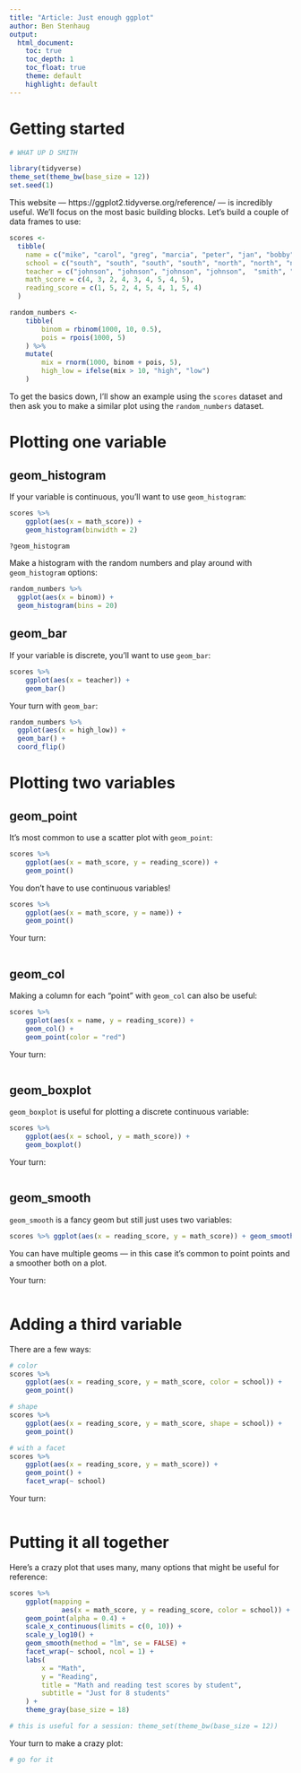 ```yaml
---
title: "Article: Just enough ggplot"
author: Ben Stenhaug
output: 
  html_document:
    toc: true
    toc_depth: 1
    toc_float: true
    theme: default
    highlight: default
---
```


# Getting started

```r
# WHAT UP D SMITH

library(tidyverse)
theme_set(theme_bw(base_size = 12))
set.seed(1)
```

This website — https://ggplot2.tidyverse.org/reference/ — is incredibly useful. We'll focus on the most basic building blocks. Let's build a couple of data frames to use:

```r
scores <- 
  tibble(
    name = c("mike", "carol", "greg", "marcia", "peter", "jan", "bobby", "cindy", "alice"),
    school = c("south", "south", "south", "south", "north", "north", "north", "south", "south"),
    teacher = c("johnson", "johnson", "johnson", "johnson",  "smith", "smith", "smith", "perry", "perry"),
    math_score = c(4, 3, 2, 4, 3, 4, 5, 4, 5),
    reading_score = c(1, 5, 2, 4, 5, 4, 1, 5, 4)
  )

random_numbers <- 
    tibble(
        binom = rbinom(1000, 10, 0.5),
        pois = rpois(1000, 5)
    ) %>% 
    mutate(
        mix = rnorm(1000, binom + pois, 5),
        high_low = ifelse(mix > 10, "high", "low")
    )
```

To get the basics down, I'll show an example using the `scores` dataset and then ask you to make a similar plot using the `random_numbers` dataset.

# Plotting one variable

## geom_histogram

If your variable is continuous, you'll want to use `geom_histogram`:

```r
scores %>% 
    ggplot(aes(x = math_score)) +
    geom_histogram(binwidth = 2)

?geom_histogram
```

Make a histogram with the random numbers and play around with `geom_histogram` options:

```r
random_numbers %>% 
  ggplot(aes(x = binom)) +
  geom_histogram(bins = 20)
```

## geom_bar

If your variable is discrete, you'll want to use `geom_bar`:

```r
scores %>% 
    ggplot(aes(x = teacher)) +
    geom_bar()
```

Your turn with `geom_bar`:

```r
random_numbers %>% 
  ggplot(aes(x = high_low)) +
  geom_bar() +
  coord_flip()
```

# Plotting two variables 

## geom_point

It's most common to use a scatter plot with `geom_point`:

```r
scores %>% 
    ggplot(aes(x = math_score, y = reading_score)) +
    geom_point()
```

You don't have to use continuous variables!

```r
scores %>% 
    ggplot(aes(x = math_score, y = name)) +
    geom_point()
```

Your turn:

```r

```

## geom_col

Making a column for each "point" with `geom_col` can also be useful:

```r
scores %>% 
    ggplot(aes(x = name, y = reading_score)) +
    geom_col() +
    geom_point(color = "red")
```

Your turn:

```r

```

## geom_boxplot

`geom_boxplot` is useful for plotting a discrete continuous variable:

```r
scores %>% 
    ggplot(aes(x = school, y = math_score)) +
    geom_boxplot()
```

Your turn:

```r

```

## geom_smooth

`geom_smooth` is a fancy geom but still just uses two variables:

```r
scores %>% ggplot(aes(x = reading_score, y = math_score)) + geom_smooth(method = "lm", se = FALSE)  + geom_point()
```

You can have multiple geoms — in this case it's common to point points and a smoother both on a plot.

Your turn:

```r

```

# Adding a third variable

There are a few ways:

```r
# color 
scores %>% 
    ggplot(aes(x = reading_score, y = math_score, color = school)) +
    geom_point()

# shape
scores %>% 
    ggplot(aes(x = reading_score, y = math_score, shape = school)) +
    geom_point()

# with a facet
scores %>% 
    ggplot(aes(x = reading_score, y = math_score)) +
    geom_point() +
    facet_wrap(~ school)
```

Your turn:

```r

```

# Putting it all together

Here's a crazy plot that uses many, many options that might be useful for reference:

```r
scores %>% 
    ggplot(mapping = 
             aes(x = math_score, y = reading_score, color = school)) +
    geom_point(alpha = 0.4) +
    scale_x_continuous(limits = c(0, 10)) +
    scale_y_log10() +
    geom_smooth(method = "lm", se = FALSE) +
    facet_wrap(~ school, ncol = 1) +
    labs(
        x = "Math",
        y = "Reading",
        title = "Math and reading test scores by student",
        subtitle = "Just for 8 students"
    ) +
    theme_gray(base_size = 18)

# this is useful for a session: theme_set(theme_bw(base_size = 12))
```

Your turn to make a crazy plot:

```r
# go for it
```

